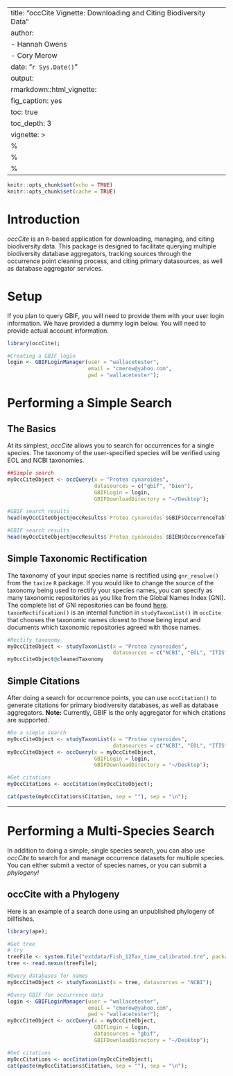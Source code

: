 
---
title: "occCite Vignette: Downloading and Citing Biodiversity Data"
author:
- Hannah Owens
- Cory Merow
date: "`r Sys.Date()`"
output:
  rmarkdown::html_vignette:
    fig_caption: yes
    toc: true
    toc_depth: 3
vignette: >
  %\VignetteIndexEntry{An overview of making rangeModelMetadata objects}
  %\VignetteEngine{knitr::rmarkdown}
  %\VignetteEncoding{UTF-8}
---

```r
knitr::opts_chunk$set(echo = TRUE)
knitr::opts_chunk$set(cache = TRUE)
```

# Introduction 

*occCite* is an `R`-based application for downloading, managing, and citing biodiversity data. This package is designed to facilitate querying multiple biodiversity database aggregators, tracking sources through the occurrence point cleaning process, and citing primary datasources, as well as database aggregator services.

# Setup

If you plan to query GBIF, you will need to provide them with your user login information. We have provided a dummy login below. You will need to provide actual account information.

```r
library(occCite);

#Creating a GBIF login
login <- GBIFLoginManager(user = "wallacetester",
                          email = "cmerow@yahoo.com",
                          pwd = "wallacetester");
```

# Performing a Simple Search

## The Basics

At its simplest, *occCite* allows you to search for occurrences for a single species. The taxonomy of the user-specified species will be verified using EOL and NCBI taxonomies.

```r
##Simple search
myOccCiteObject <- occQuery(x = "Protea cynaroides",
                            datasources = c("gbif", "bien"),
                            GBIFLogin = login, 
                            GBIFDownloadDirectory = "~/Desktop");
```

```r
#GBIF search results
head(myOccCiteObject@occResults$`Protea cynaroides`$GBIF$OccurrenceTable);
```

```r
#GBIF search results
head(myOccCiteObject@occResults$`Protea cynaroides`$BIEN$OccurrenceTable);
```

## Simple Taxonomic Rectification

The taxonomy of your input species name is rectified using `gnr_resolve()` from the `taxize` `R` package. If you would like to change the source of the taxonomy being used to rectify your species names, you can specify as many taxonomic repositories as you like from the Global Names Index (GNI). The complete list of GNI repositories can be found [here](http://gni.globalnames.org/data_sources). `taxonRectification()` is an internal function in `studyTaxonList()` in `occCite` that chooses the taxonomic names closest to those being input and documents which taxonomic repositories agreed with those names.

```r
#Rectify taxonomy
myOccCiteObject <- studyTaxonList(x = "Protea cynaroides", 
                                  datasources = c("NCBI", "EOL", "ITIS"));
myOccCiteObject@cleanedTaxonomy
```

## Simple Citations

After doing a search for occurrence points, you can use `occCitation()` to generate citations for primary biodiversity databases, as well as database aggregators.
**Note:** Currently, GBIF is the only aggregator for which citations are supported.

```r
#Do a simple search
myOccCiteObject <- studyTaxonList(x = "Protea cynaroides", 
                                  datasources = c("NCBI", "EOL", "ITIS"));
myOccCiteObject <- occQuery(x = myOccCiteObject, 
                            GBIFLogin = login, 
                            GBIFDownloadDirectory = "~/Desktop");

#Get citations
myOccCitations <- occCitation(myOccCiteObject);
```
```r
cat(paste(myOccCitations$Citation, sep = ""), sep = "\n");
```

***

# Performing a Multi-Species Search

In addition to doing a simple, single species search, you can also use *occCite* to search for and manage occurrence datasets for multiple species. You can either submit a vector of species names, or you can submit a *phylogeny!*

## occCite with a Phylogeny

Here is an example of a search done using an unpublished phylogeny of billfishes.

```r
library(ape);

#Get tree
# try
treeFile <- system.file("extdata/Fish_12Tax_time_calibrated.tre", package='occCite');
tree <- read.nexus(treeFile);

#Query databases for names
myOccCiteObject <- studyTaxonList(x = tree, datasources = "NCBI");

#Query GBIF for occurrence data
login <- GBIFLoginManager(user = "wallacetester",
                          email = "cmerow@yahoo.com",
                          pwd = "wallacetester");
myOccCiteObject <- occQuery(x = myOccCiteObject, 
                            GBIFLogin = login, 
                            datasources = "gbif",
                            GBIFDownloadDirectory = "~/Desktop");
```

```r
#Get citations
myOccCitations <- occCitation(myOccCiteObject);
cat(paste(myOccCitations$Citation, sep = ""), sep = "\n");
```
